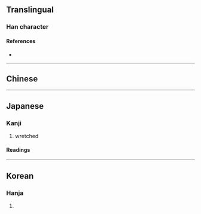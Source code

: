 {{also|慘}}
{{character info/new}}
==Translingual==

===Han character===
{{Han char|rn=61|rad=心|as=08|sn=11|four=|canj=PIKH|ids=⿰忄参}}

====References====
* {{Han ref|kx=0392.181|dkj=10850|dj=0728.030|hdz=42320.010|uh=60E8|ud=24808}}

----

==Chinese==
{{zh-see|慘}}

----

==Japanese==
{{ja-kanji forms|惨|慘}}

===Kanji===
{{ja-kanji|grade=c|rs=心08|kyu=慘}}

# wretched

====Readings====
{{ja-readings
|goon=そん
|kanon=さん
|kanyoon=ざん
|kun=みじ-め, いた-む
}}

----

==Korean==

===Hanja===
{{ko-hanja|hangeul=[[참]], [[침]]|eumhun=|rv=cham, chim|mr=ch'am, ch'im|y=cham, chim}}

# {{defn|lang=ko|sort=心08}}